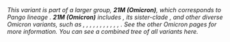 
<i>
This variant is part of a larger group, <b>21M (Omicron)</b>, which corresponds to Pango lineage <Lin name="B.1.1.529" />. <b>21M (Omicron)</b> includes <VarOrLin name="21L (Omicron)" prefix=""/>, its sister-clade <VarOrLin name="21K (Omicron)" prefix=""/>, and other diverse Omicron variants, such as <VarOrLin name="22A (Omicron)" prefix=""/>, <VarOrLin name="22B (Omicron)" prefix=""/>, <VarOrLin name="22C (Omicron)" prefix=""/>, <VarOrLin name="22D (Omicron)" prefix=""/>, <VarOrLin name="22E (Omicron)" prefix=""/>, <VarOrLin name="22F (Omicron)" prefix=""/>, <VarOrLin name="23A (Omicron)" prefix=""/>, <VarOrLin name="23B (Omicron)" prefix=""/>, <VarOrLin name="23C (Omicron)" prefix=""/>, <VarOrLin name="23D (Omicron)" prefix=""/>, <VarOrLin name="23E (Omicron)" prefix=""/>, <VarOrLin name="23F (Omicron)" prefix=""/>. See the other Omicron pages for more information.
You can see a combined tree of all <Who name="Omicron" /> variants <LinkExternal href="https://nextstrain.org/groups/neherlab/ncov/Omicron">here</LinkExternal>.
</i>
